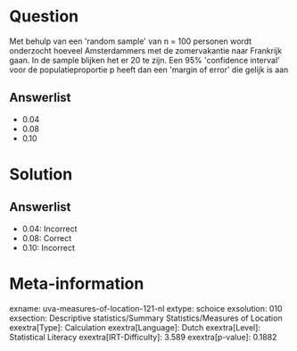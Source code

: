 Question
========

Met behulp van een \'random sample\' van n = 100 personen wordt
onderzocht hoeveel Amsterdammers met de zomervakantie naar Frankrijk
gaan. In de sample blijken het er 20 te zijn. Een 95% \'confidence
interval\' voor de populatieproportie p heeft dan een \'margin of
error\' die gelijk is aan

Answerlist
----------

* 0.04
* 0.08
* 0.10

Solution
========

Answerlist
----------

* 0.04: Incorrect
* 0.08: Correct
* 0.10: Incorrect

Meta-information
================
exname: uva-measures-of-location-121-nl
extype: schoice
exsolution: 010
exsection: Descriptive statistics/Summary Statistics/Measures of Location
exextra[Type]: Calculation
exextra[Language]: Dutch
exextra[Level]: Statistical Literacy
exextra[IRT-Difficulty]: 3.589
exextra[p-value]: 0.1882
